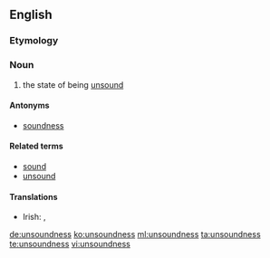 ==English==

===Etymology===
{{confix|un|sound|ness}}

===Noun===
{{en-noun|-}}

# the state of being [[unsound]]

====Antonyms====
* [[soundness]]

====Related terms====
* [[sound]]
* [[unsound]]

====Translations====
{{trans-top|the state of being unsound}}
* Irish: {{t|ga|fabht|m}}, {{t|ga|fabhtacht|f}}
{{trans-mid}}
{{trans-bottom}}

[[de:unsoundness]]
[[ko:unsoundness]]
[[ml:unsoundness]]
[[ta:unsoundness]]
[[te:unsoundness]]
[[vi:unsoundness]]